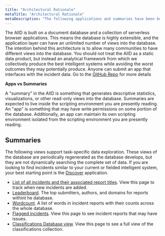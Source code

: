 ```yaml
---
title: "Architectural Rationale"
metaTitle: "Architectural Rationale"
metaDescription: "The following applications and summaries have been built to integrate with the AIID"
---
```


The AIID is built on a document database and a collection of serverless browser applications. This means the database is highly extensible, and the application layer can have an unlimited number of views into the database. The intention behind this architecture is to allow many communities to have different views into the database. You should not treat the AIID as a static data product, but instead an analytical framework from which we collectively produce the best intelligent systems while avoiding the worst outcomes they may potentially produce. Anyone can submit an app that interfaces with the incident data. Go to the [GitHub Repo](https://github.com/PartnershipOnAI/aiid) for more details

**Apps vs Summaries**

A "summary" in the AIID is something that generates descriptive statistics, visualizations, or other read-only views into the database. Summaries are expected to live inside the scripting environment you are presently reading. An "app" is something that may have write permissions on some portion of the database. Additionally, an app can maintain its own scripting environment isolated from the scripting environment you are presently reading.

## Summaries ##

The following views support task-specific data exploration. These views of the database are periodically regenerated as the database develops, but they are not dynamically searching the complete set of data. If you are looking to find incidents similar to your current or fielded intelligent system, your best starting point is the [Discover](/apps/discover) application.

* [List of all incidents and their associated report titles](/summaries/incidents). View this page to track when new incidents are added.
* [Leaderboard](/summaries/leaderboard). The top submitters, authors, and domains for reports withint he database.
* [Wordcount](/summaries/wordcounts). A list of words in incident reports with their counts across the whole database.
* [Flagged incidents](/summaries/flagged). View this page to see incident reports that may have issues.
* [Classifications Database view](/apps/classifications). View this page to see a full view of the classifications collection.
